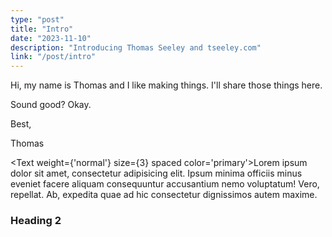 ```yaml
---
type: "post"
title: "Intro"
date: "2023-11-10"
description: "Introducing Thomas Seeley and tseeley.com"
link: "/post/intro"
---
```


Hi, my name is Thomas and I like making things. I'll share those things here. 


Sound good? Okay.

Best,

Thomas

<Text weight={'normal'} size={3} spaced color='primary'>Lorem ipsum dolor sit amet, consectetur adipisicing elit. Ipsum minima officiis minus eveniet facere aliquam consequuntur accusantium nemo voluptatum! Vero, repellat. Ab, expedita quae ad hic consectetur dignissimos autem maxime.</Text>

<H3>Heading 2</H3>

